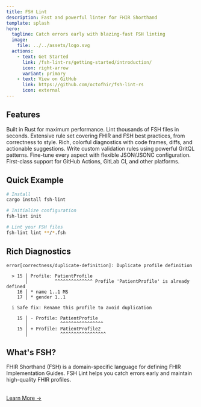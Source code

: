 ```yaml
---
title: FSH Lint
description: Fast and powerful linter for FHIR Shorthand
template: splash
hero:
  tagline: Catch errors early with blazing-fast FSH linting
  image:
    file: ../../assets/logo.svg
  actions:
    - text: Get Started
      link: /fsh-lint-rs/getting-started/introduction/
      icon: right-arrow
      variant: primary
    - text: View on GitHub
      link: https://github.com/octofhir/fsh-lint-rs
      icon: external
---
```



## Features

<CardGrid>
  <Card title="⚡ Blazing Fast" icon="rocket">
    Built in Rust for maximum performance. Lint thousands of FSH files in seconds.
  </Card>

  <Card title="🔍 Comprehensive Rules" icon="puzzle">
    Extensive rule set covering FHIR and FSH best practices, from correctness to style.
  </Card>

  <Card title="🎨 Beautiful Errors" icon="approve-check">
    Rich, colorful diagnostics with code frames, diffs, and actionable suggestions.
  </Card>

  <Card title="🔧 Extensible" icon="setting">
    Write custom validation rules using powerful GritQL patterns.
  </Card>

  <Card title="⚙️ Configurable" icon="seti:config">
    Fine-tune every aspect with flexible JSON/JSONC configuration.
  </Card>

  <Card title="🚀 CI/CD Ready" icon="github">
    First-class support for GitHub Actions, GitLab CI, and other platforms.
  </Card>
</CardGrid>

## Quick Example

```bash
# Install
cargo install fsh-lint

# Initialize configuration
fsh-lint init

# Lint your FSH files
fsh-lint lint **/*.fsh
```

## Rich Diagnostics

```
error[correctness/duplicate-definition]: Duplicate profile definition

  > 15 │ Profile: PatientProfile
       │          ^^^^^^^^^^^^^^ Profile 'PatientProfile' is already defined
    16 │ * name 1..1 MS
    17 │ * gender 1..1

  i Safe fix: Rename this profile to avoid duplication

    15 │ - Profile: PatientProfile
       │            ^^^^^^^^^^^^^^^^
    15 │ + Profile: PatientProfile2
       │            ^^^^^^^^^^^^^^^^^
```

## What's FSH?

FHIR Shorthand (FSH) is a domain-specific language for defining FHIR Implementation Guides.
FSH Lint helps you catch errors early and maintain high-quality FHIR profiles.

<div style="margin-top: 2rem;">
  <a href="/fsh-lint-rs/getting-started/introduction/" class="sl-link-button">Learn More →</a>
</div>
